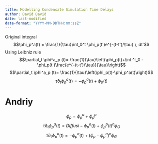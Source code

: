 ```yaml
---
title: Modelling Condensate Simulation Time Delays
author: David David
date: last-modified
date-format: "YYYY-MM-DDTHH:mm:ssZ"
---
```


Original integral
$$\phi_p^a(t) = \frac{1}{\tau}\int_0^t \phi_p(t')e^{-(t-t')/\tau} \, dt'$$
Using Leibniz rule
$$\partial_t \phi^a_p (t)= \frac{1}{\tau}\left(\phi_p(t)+\int ^t_0 -\phi_p(t')\frac{e^{-(t-t')/\tau}}{\tau}\right)$$
$$\partial_t \phi^a_p (t)= \frac{1}{\tau}\left(\phi_p(t)-\phi_p^a(t)\right)$$
$$\tau \partial_t \phi^a_p (t)= -\phi_p^a(t) + \phi_p(t)$$

# Andriy
$$\phi_p = \phi_p^a + \phi_p^p$$
$$\tau \partial_t \phi^a_p (t)= Diffusi-\phi_p^a(t) + \phi_p^p(t)^n\phi_G$$
$$\tau \partial_t \phi^a_p (t)= -\phi_p^a(t) + (\phi_p-\phi_p^a)^n\phi_G$$
